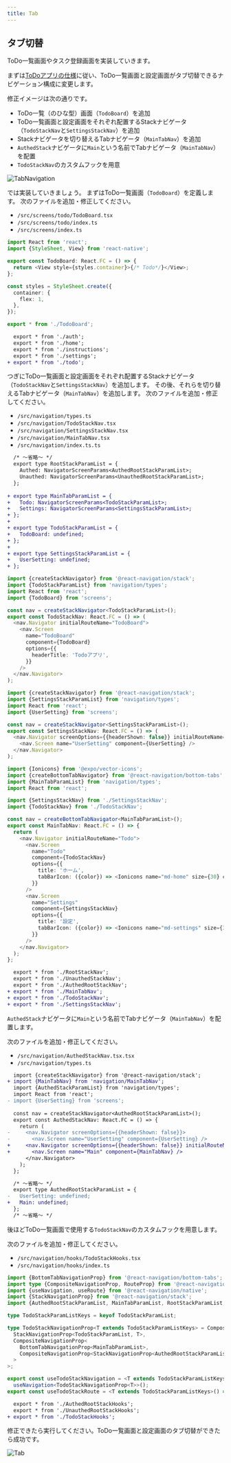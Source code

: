 ```yaml
---
title: Tab
---
```


## タブ切替

ToDo一覧画面やタスク登録画面を実装していきます。

まずは[ToDoアプリの仕様](../app-spec.md)に従い、ToDo一覧画面と設定画面がタブ切替できるナビゲーション構成に変更します。

修正イメージは次の通りです。

- ToDo一覧（のひな型）画面（`TodoBoard`）を追加
- ToDo一覧画面と設定画面をそれぞれ配置するStackナビゲータ（`TodoStackNav`と`SettingsStackNav`）を追加
- Stackナビゲータを切り替えるTabナビゲータ（`MainTabNav`）を追加
- `AuthedStack`ナビゲータに`Main`という名前でTabナビゲータ（`MainTabNav`）を配置
- `TodoStackNav`のカスタムフックを用意

![TabNavigation](tab_navigation.png)

では実装していきましょう。
まずはToDo一覧画面（`TodoBoard`）を定義します。
次のファイルを追加・修正してください。

- `/src/screens/todo/TodoBoard.tsx`
- `/src/screens/todo/index.ts`
- `/src/screens/index.ts`

```typescript jsx title="/src/screens/todo/TodoBoard.tsx"
import React from 'react';
import {StyleSheet, View} from 'react-native';

export const TodoBoard: React.FC = () => {
  return <View style={styles.container}>{/* Todo*/}</View>;
};

const styles = StyleSheet.create({
  container: {
    flex: 1,
  },
});
```

```typescript jsx title="/src/screens/todo/index.ts"
export * from './TodoBoard';
```

```diff title="/src/screens/index.ts"
  export * from './auth';
  export * from './home';
  export * from './instructions';
  export * from './settings';
+ export * from './todo';
```

つぎにToDo一覧画面と設定画面をそれぞれ配置するStackナビゲータ（`TodoStackNav`と`SettingsStackNav`）を追加します。
その後、それらを切り替えるTabナビゲータ（`MainTabNav`）を追加します。
次のファイルを追加・修正してください。

- `/src/navigation/types.ts`
- `/src/navigation/TodoStackNav.tsx`
- `/src/navigation/SettingsStackNav.tsx`
- `/src/navigation/MainTabNav.tsx`
- `/src/navigation/index.ts.ts`

```diff title="/src/navigation/types.ts"
  /* ～省略～ */  
  export type RootStackParamList = {
    Authed: NavigatorScreenParams<AuthedRootStackParamList>;
    Unauthed: NavigatorScreenParams<UnauthedRootStackParamList>;
  };
  
+ export type MainTabParamList = {
+   Todo: NavigatorScreenParams<TodoStackParamList>;
+   Settings: NavigatorScreenParams<SettingsStackParamList>;
+ };
+ 
+ export type TodoStackParamList = {
+   TodoBoard: undefined;
+ };
+ 
+ export type SettingsStackParamList = {
+   UserSetting: undefined;
+ };
```

```typescript jsx title="/src/navigation/TodoStackNav.tsx"
import {createStackNavigator} from '@react-navigation/stack';
import {TodoStackParamList} from 'navigation/types';
import React from 'react';
import {TodoBoard} from 'screens';

const nav = createStackNavigator<TodoStackParamList>();
export const TodoStackNav: React.FC = () => (
  <nav.Navigator initialRouteName="TodoBoard">
    <nav.Screen
      name="TodoBoard"
      component={TodoBoard}
      options={{
        headerTitle: 'Todoアプリ',
      }}
    />
  </nav.Navigator>
);
```

```typescript jsx title="/src/navigation/SettingsStackNav.tsx"
import {createStackNavigator} from '@react-navigation/stack';
import {SettingsStackParamList} from 'navigation/types';
import React from 'react';
import {UserSetting} from 'screens';

const nav = createStackNavigator<SettingsStackParamList>();
export const SettingsStackNav: React.FC = () => (
  <nav.Navigator screenOptions={{headerShown: false}} initialRouteName="UserSetting">
    <nav.Screen name="UserSetting" component={UserSetting} />
  </nav.Navigator>
);
```

```typescript jsx title="/src/navigation/MainTabNav.tsx"
import {Ionicons} from '@expo/vector-icons';
import {createBottomTabNavigator} from '@react-navigation/bottom-tabs';
import {MainTabParamList} from 'navigation/types';
import React from 'react';

import {SettingsStackNav} from './SettingsStackNav';
import {TodoStackNav} from './TodoStackNav';

const nav = createBottomTabNavigator<MainTabParamList>();
export const MainTabNav: React.FC = () => {
  return (
    <nav.Navigator initialRouteName="Todo">
      <nav.Screen
        name="Todo"
        component={TodoStackNav}
        options={{
          title: 'ホーム',
          tabBarIcon: ({color}) => <Ionicons name="md-home" size={30} color={color} />,
        }}
      />
      <nav.Screen
        name="Settings"
        component={SettingsStackNav}
        options={{
          title: '設定',
          tabBarIcon: ({color}) => <Ionicons name="md-settings" size={30} color={color} />,
        }}
      />
    </nav.Navigator>
  );
};
```

```diff title="/src/navigation/index.ts"
  export * from './RootStackNav';
  export * from './UnauthedStackNav';
  export * from './AuthedRootStackNav';
+ export * from './MainTabNav';
+ export * from './TodoStackNav';
+ export * from './SettingsStackNav';
```

`AuthedStack`ナビゲータに`Main`という名前でTabナビゲータ（`MainTabNav`）を配置します。

次のファイルを追加・修正してください。

- `/src/navigation/AuthedStackNav.tsx.tsx`
- `/src/navigation/types.ts`

```diff title="/src/navigation/AuthedStackNav.tsx"
  import {createStackNavigator} from '@react-navigation/stack';
+ import {MainTabNav} from 'navigation/MainTabNav';
  import {AuthedStackParamList} from 'navigation/types';
  import React from 'react';
- import {UserSetting} from 'screens';
  
  const nav = createStackNavigator<AuthedRootStackParamList>();
  export const AuthedStackNav: React.FC = () => {
    return (
-     <nav.Navigator screenOptions={{headerShown: false}}>
-       <nav.Screen name="UserSetting" component={UserSetting} />
+     <nav.Navigator screenOptions={{headerShown: false}} initialRouteName="Main">
+       <nav.Screen name="Main" component={MainTabNav} />
      </nav.Navigator>
    );
  };
```

```diff title="/src/navigation/types.ts"
  /* ～省略～ */  
  export type AuthedRootStackParamList = {
-   UserSetting: undefined;
+   Main: undefined;
  };
  /* ～省略～ */  
```

後ほどToDo一覧画面で使用する`TodoStackNav`のカスタムフックを用意します。

次のファイルを追加・修正してください。

- `/src/navigation/hooks/TodoStackHooks.tsx`
- `/src/navigation/hooks/index.ts`

```typescript jsx title="/src/navigation/hooks/TodoStackHooks.tsx"
import {BottomTabNavigationProp} from '@react-navigation/bottom-tabs';
import type {CompositeNavigationProp, RouteProp} from '@react-navigation/native';
import {useNavigation, useRoute} from '@react-navigation/native';
import {StackNavigationProp} from '@react-navigation/stack';
import {AuthedRootStackParamList, MainTabParamList, RootStackParamList, TodoStackParamList} from 'navigation/types';

type TodoStackParamListKeys = keyof TodoStackParamList;

type TodoStackNavigationProp<T extends TodoStackParamListKeys> = CompositeNavigationProp<
  StackNavigationProp<TodoStackParamList, T>,
  CompositeNavigationProp<
    BottomTabNavigationProp<MainTabParamList>,
    CompositeNavigationProp<StackNavigationProp<AuthedRootStackParamList>, StackNavigationProp<RootStackParamList>>
  >
>;

export const useTodoStackNavigation = <T extends TodoStackParamListKeys>() =>
  useNavigation<TodoStackNavigationProp<T>>();
export const useTodoStackRoute = <T extends TodoStackParamListKeys>() => useRoute<RouteProp<TodoStackParamList, T>>();
```

```diff title="/src/navigation/hooks/index.ts"
  export * from './AuthedRootStackHooks';
  export * from './UnauthedRootStackHooks';
+ export * from './TodoStackHooks';
```

修正できたら実行してください。ToDo一覧画面と設定画面のタブ切替ができたら成功です。

![Tab](tab.png)
